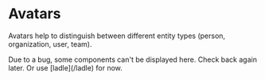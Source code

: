 
# Avatars

Avatars help to distinguish between different entity types (person, organization, user, team).

<Callout>
  Due to a bug, some components can't be displayed here. Check back again later.
  Or use [ladle](/ladle) for now.
</Callout>
